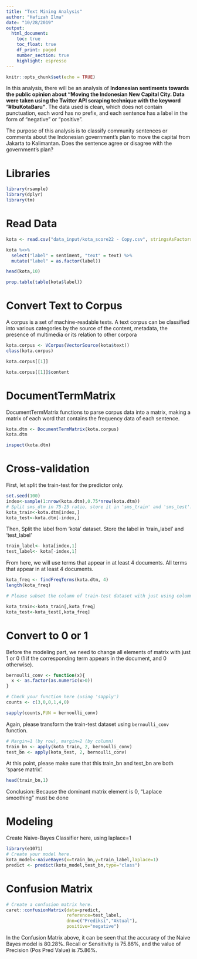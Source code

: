 ---
title: "Text Mining Analysis"
author: "Hafizah Ilma"
date: "10/28/2019"
output: 
  html_document:
    toc: true
    toc_float: true
    df_print: paged
    number_section: true
    highlight: espresso
---

```{r setup, include=FALSE}
knitr::opts_chunk$set(echo = TRUE)
```

In this analysis, there will be an analysis of **Indonesian sentiments towards the public opinion about "Moving the Indonesian New Capital City**. Data were taken using the Twitter API scraping technique with the keyword **"#IbuKotaBaru"**. The data used is clean, which does not contain punctuation, each word has no prefix, and each sentence has a label in the form of "negative" or "positive".

The purpose of this analysis is to classify community sentences or comments about the Indonesian government's plan to move the capital from Jakarta to Kalimantan. Does the sentence agree or disagree with the government's plan?


# Libraries

```{r message=FALSE}
library(rsample)
library(dplyr)
library(tm)
```

# Read Data

```{r}
kota <- read.csv("data_input/kota_score22 - Copy.csv", stringsAsFactors = FALSE, encoding = "UTF-8")

kota %<>% 
  select("label" = sentiment, "text" = text) %>% 
  mutate("label" = as.factor(label)) 

head(kota,10)

prop.table(table(kota$label))
```

# Convert Text to Corpus

A corpus is a set of machine-readable texts. A text corpus can be classified into various categories by the source of the content, metadata, the presence of multimedia or its relation to other corpora

```{r}
kota.corpus <- VCorpus(VectorSource(kota$text))
class(kota.corpus)

kota.corpus[[1]]

kota.corpus[[1]]$content
```

# DocumentTermMatrix

DocumentTermMatrix  functions to parse corpus data into a matrix, making a matrix of each word that contains the frequency data of each sentence.
```{r}
kota.dtm <- DocumentTermMatrix(kota.corpus)
kota.dtm

inspect(kota.dtm)
```

# Cross-validation

First, let split the train-test for the predictor only.
```{r}
set.seed(100)
index<-sample(1:nrow(kota.dtm),0.75*nrow(kota.dtm))
# Split sms_dtm in 75-25 ratio, store it in 'sms_train' and 'sms_test'.
kota_train<-kota.dtm[index,]
kota_test<-kota.dtm[-index,]
```

Then, Split the label from 'kota' dataset.
Store the label in 'train_label' and 'test_label'

```{r}
train_label<- kota[index,1]
test_label<- kota[-index,1]
```

From here, we will use terms that appear in at least 4 documents.
All terms that appear in at least 4 documents. 

```{r}
kota_freq <- findFreqTerms(kota.dtm, 4)
length(kota_freq)

# Please subset the column of train-test dataset with just using column which column names are in sms_freq.

kota_train<-kota_train[,kota_freq]
kota_test<-kota_test[,kota_freq]
```

# Convert to 0 or 1

Before the modeling part, we need to change all elements of matrix with just 1 or 0 (1 if the corresponding term appears in the document, and 0 otherwise). 

```{r}
bernoulli_conv <- function(x){
  x <- as.factor(as.numeric(x>0))
}

# Check your function here (using 'sapply')
counts <- c(3,0,0,1,4,0)

sapply(counts,FUN = bernoulli_conv)
```

Again, please transform the train-test dataset using `bernoulli_conv` function. 

```{r}
# Margin=1 (by row), margin=2 (by column) 
train_bn <- apply(kota_train, 2, bernoulli_conv)
test_bn <- apply(kota_test, 2, bernoulli_conv)
```

At this point, please make sure that this train_bn and test_bn are both 'sparse matrix'.

```{r}
head(train_bn,1)
```

Conclusion:
Because the dominant matrix element is 0, "Laplace smoothing" must be done

# Modeling

Create Naive-Bayes Classifier here, using laplace=1

```{r}
library(e1071)
# Create your model here.
kota_model<-naiveBayes(x=train_bn,y=train_label,laplace=1)
predict <- predict(kota_model,test_bn,type="class")
```

# Confusion Matrix

```{r}
# Create a confusion matrix here.
caret::confusionMatrix(data=predict,
                       reference=test_label,
                       dnn=c("Prediksi","Aktual"),
                       positive="negative")
```

In the Confusion Matrix above, it can be seen that the accuracy of the Naive Bayes model is 80.28%.
Recall or Sensitivity is 75.86%, and the value of Precision (Pos Pred Value) is 75.86%.